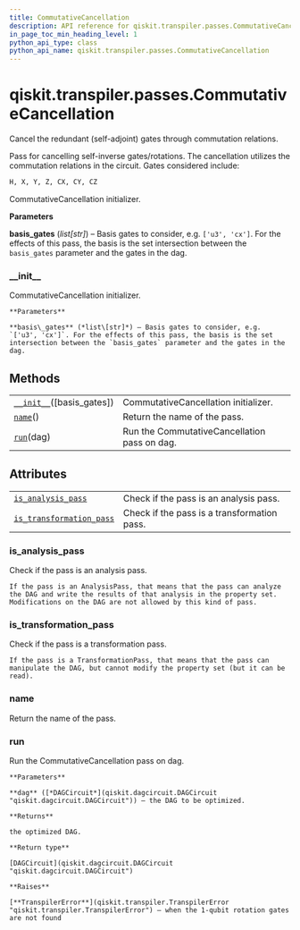 ```yaml
---
title: CommutativeCancellation
description: API reference for qiskit.transpiler.passes.CommutativeCancellation
in_page_toc_min_heading_level: 1
python_api_type: class
python_api_name: qiskit.transpiler.passes.CommutativeCancellation
---
```


# qiskit.transpiler.passes.CommutativeCancellation

<Class id="qiskit.transpiler.passes.CommutativeCancellation" isDedicatedPage={true} github="https://github.com/qiskit/qiskit/tree/stable/0.18/qiskit/transpiler/passes/optimization/commutative_cancellation.py" signature="CommutativeCancellation(*args, **kwargs)" modifiers="class">
  Cancel the redundant (self-adjoint) gates through commutation relations.

  Pass for cancelling self-inverse gates/rotations. The cancellation utilizes the commutation relations in the circuit. Gates considered include:

  ```python
  H, X, Y, Z, CX, CY, CZ
  ```

  CommutativeCancellation initializer.

  **Parameters**

  **basis\_gates** (*list\[str]*) – Basis gates to consider, e.g. `['u3', 'cx']`. For the effects of this pass, the basis is the set intersection between the `basis_gates` parameter and the gates in the dag.

  ### \_\_init\_\_

  <Function id="qiskit.transpiler.passes.CommutativeCancellation.__init__" signature="__init__(basis_gates=None)">
    CommutativeCancellation initializer.

    **Parameters**

    **basis\_gates** (*list\[str]*) – Basis gates to consider, e.g. `['u3', 'cx']`. For the effects of this pass, the basis is the set intersection between the `basis_gates` parameter and the gates in the dag.
  </Function>

  ## Methods

  |                                                                                                                                                       |                                              |
  | ----------------------------------------------------------------------------------------------------------------------------------------------------- | -------------------------------------------- |
  | [`__init__`](#qiskit.transpiler.passes.CommutativeCancellation.__init__ "qiskit.transpiler.passes.CommutativeCancellation.__init__")(\[basis\_gates]) | CommutativeCancellation initializer.         |
  | [`name`](#qiskit.transpiler.passes.CommutativeCancellation.name "qiskit.transpiler.passes.CommutativeCancellation.name")()                            | Return the name of the pass.                 |
  | [`run`](#qiskit.transpiler.passes.CommutativeCancellation.run "qiskit.transpiler.passes.CommutativeCancellation.run")(dag)                            | Run the CommutativeCancellation pass on dag. |

  ## Attributes

  |                                                                                                                                                                                |                                             |
  | ------------------------------------------------------------------------------------------------------------------------------------------------------------------------------ | ------------------------------------------- |
  | [`is_analysis_pass`](#qiskit.transpiler.passes.CommutativeCancellation.is_analysis_pass "qiskit.transpiler.passes.CommutativeCancellation.is_analysis_pass")                   | Check if the pass is an analysis pass.      |
  | [`is_transformation_pass`](#qiskit.transpiler.passes.CommutativeCancellation.is_transformation_pass "qiskit.transpiler.passes.CommutativeCancellation.is_transformation_pass") | Check if the pass is a transformation pass. |

  ### is\_analysis\_pass

  <Function id="qiskit.transpiler.passes.CommutativeCancellation.is_analysis_pass" signature="is_analysis_pass" modifiers="property">
    Check if the pass is an analysis pass.

    If the pass is an AnalysisPass, that means that the pass can analyze the DAG and write the results of that analysis in the property set. Modifications on the DAG are not allowed by this kind of pass.
  </Function>

  ### is\_transformation\_pass

  <Function id="qiskit.transpiler.passes.CommutativeCancellation.is_transformation_pass" signature="is_transformation_pass" modifiers="property">
    Check if the pass is a transformation pass.

    If the pass is a TransformationPass, that means that the pass can manipulate the DAG, but cannot modify the property set (but it can be read).
  </Function>

  ### name

  <Function id="qiskit.transpiler.passes.CommutativeCancellation.name" signature="name()">
    Return the name of the pass.
  </Function>

  ### run

  <Function id="qiskit.transpiler.passes.CommutativeCancellation.run" signature="run(dag)">
    Run the CommutativeCancellation pass on dag.

    **Parameters**

    **dag** ([*DAGCircuit*](qiskit.dagcircuit.DAGCircuit "qiskit.dagcircuit.DAGCircuit")) – the DAG to be optimized.

    **Returns**

    the optimized DAG.

    **Return type**

    [DAGCircuit](qiskit.dagcircuit.DAGCircuit "qiskit.dagcircuit.DAGCircuit")

    **Raises**

    [**TranspilerError**](qiskit.transpiler.TranspilerError "qiskit.transpiler.TranspilerError") – when the 1-qubit rotation gates are not found
  </Function>
</Class>

